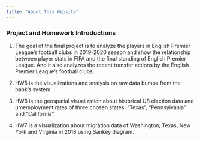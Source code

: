```yaml
---
title: "About This Website"
---
```


### Project and Homework Introductions

1. The goal of the final project is to analyze the players in English Premier League's football clubs in 2019-2020 season and show the relationship between player stats in FIFA and the final standing of English Premier League. And it also analyzes the recent transfer actions by the English Premier League's football clubs.

2. HW5 is the visualizations and analysis on raw data bumps from the bank's system.

3. HW6 is the geospatial visualization about historical US election data and umemployment rates of three chosen states: "Texas", "Pennsylvania" and "California".

4. HW7 is a visualization about migration data of Washington, Texas, New York and Virginia in 2018 using Sankey diagram.

